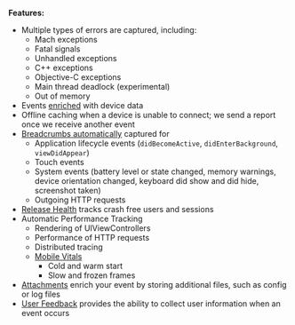 <PlatformContent includePath="getting-started-primer/note" />

**Features:**

- Multiple types of errors are captured, including:
  - Mach exceptions
  - Fatal signals
  - Unhandled exceptions
  - C++ exceptions
  - Objective-C exceptions
  - Main thread deadlock (experimental)
  - Out of memory
- Events [enriched](/platforms/apple/enriching-events/context/) with device data
- Offline caching when a device is unable to connect; we send a report once we receive another event
- [Breadcrumbs automatically](/platforms/apple/enriching-events/breadcrumbs/#automatic-breadcrumbs) captured for
  - Application lifecycle events (`didBecomeActive`, `didEnterBackground`, `viewDidAppear`)
  - Touch events
  - System events (battery level or state changed, memory warnings, device orientation changed, keyboard did show and did hide, screenshot taken)
  - Outgoing HTTP requests
- [Release Health](/product/releases/health/) tracks crash free users and sessions
- Automatic <PlatformLink to="/performance/instrumentation/">Performance Tracking</PlatformLink>
  - Rendering of UIViewControllers
  - Performance of HTTP requests
  - Distributed tracing
  - [Mobile Vitals](https://docs.sentry.io/product/performance/mobile-vitals/)
    - Cold and warm start
    - Slow and frozen frames
- [Attachments](/platforms/apple/enriching-events/attachments/) enrich your event by storing additional files, such as config or log files
- [User Feedback](/platforms/apple/enriching-events/user-feedback/) provides the ability to collect user information when an event occurs
